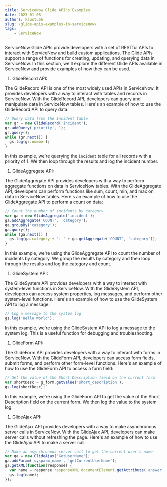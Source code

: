```yaml
---
title: ServiceNow Glide API's Examples
date: 2023-01-08
authors: kaustubh
slug: /glide-apis-examples-in-servicenow/
tags:
    - ServiceNow
---
```


ServiceNow Glide APIs provide developers with a set of RESTful APIs to interact with ServiceNow and build custom applications. The Glide APIs support a range of functions for creating, updating, and querying data in ServiceNow. In this section, we'll explore the different Glide APIs available in ServiceNow and provide examples of how they can be used.

1.  GlideRecord API:

The GlideRecord API is one of the most widely used APIs in ServiceNow. It provides developers with a way to interact with tables and records in ServiceNow. With the GlideRecord API, developers can query and manipulate data in ServiceNow tables. Here's an example of how to use the GlideRecord API to query data:


```javascript
// Query data from the Incident table
var gr = new GlideRecord('incident');
gr.addQuery('priority', 1);
gr.query();
while (gr.next()) {
  gs.log(gr.number);
}
```

In this example, we're querying the `incident` table for all records with a priority of 1. We then loop through the results and log the incident number.

1.  GlideAggregate API:

The GlideAggregate API provides developers with a way to perform aggregate functions on data in ServiceNow tables. With the GlideAggregate API, developers can perform functions like sum, count, min, and max on data in ServiceNow tables. Here's an example of how to use the GlideAggregate API to perform a count on data:

```javascript
// Count the number of incidents by category
var ga = new GlideAggregate('incident');
ga.addAggregate('COUNT', 'category');
ga.groupBy('category');
ga.query();
while (ga.next()) {
  gs.log(ga.category + ': ' + ga.getAggregate('COUNT', 'category'));
}
```
In this example, we're using the GlideAggregate API to count the number of incidents by category. We group the results by category and then loop through the results and log the category and count.

1.  GlideSystem API:

The GlideSystem API provides developers with a way to interact with system-level functions in ServiceNow. With the GlideSystem API, developers can access system properties, log messages, and perform other system-level functions. Here's an example of how to use the GlideSystem API to log a message:

```javascript
// Log a message to the system log
gs.log('Hello World');

```
In this example, we're using the GlideSystem API to log a message to the system log. This is a useful function for debugging and troubleshooting.

1.  GlideForm API:

The GlideForm API provides developers with a way to interact with forms in ServiceNow. With the GlideForm API, developers can access form fields, submit forms, and perform other form-level functions. Here's an example of how to use the GlideForm API to access a form field:


```javascript
// Get the value of the Short Description field on the current form
var shortDesc = g_form.getValue('short_description');
gs.log(shortDesc);`
```
In this example, we're using the GlideForm API to get the value of the Short Description field on the current form. We then log the value to the system log.

1.  GlideAjax API:

The GlideAjax API provides developers with a way to make asynchronous server calls in ServiceNow. With the GlideAjax API, developers can make server calls without refreshing the page. Here's an example of how to use the GlideAjax API to make a server call:


```javascript
// Make an asynchronous server call to get the current user's name
var ga = new GlideAjax('GetUserName');
ga.addParam('sysparm_name', 'getCurrentUserName');
ga.getXML(function(response) {
  var name = response.responseXML.documentElement.getAttribute('answer');
  gs.log(name);
});
```